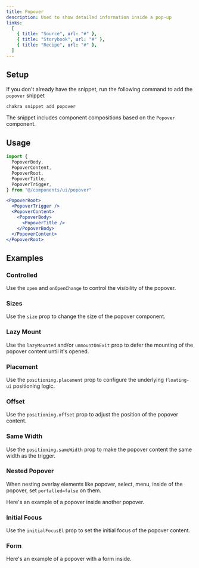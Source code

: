 ```yaml
---
title: Popover
description: Used to show detailed information inside a pop-up
links:
  [
    { title: "Source", url: "#" },
    { title: "Storybook", url: "#" },
    { title: "Recipe", url: "#" },
  ]
---
```


<ExampleTabs name="popover-basic" />

## Setup

If you don't already have the snippet, run the following command to add the
`popover` snippet

```sh
chakra snippet add popover
```

The snippet includes component compositions based on the `Popover` component.

## Usage

```jsx
import {
  PopoverBody,
  PopoverContent,
  PopoverRoot,
  PopoverTitle,
  PopoverTrigger,
} from "@/components/ui/popover"
```

```jsx
<PopoverRoot>
  <PopoverTrigger />
  <PopoverContent>
    <PopoverBody>
      <PopoverTitle />
    </PopoverBody>
  </PopoverContent>
</PopoverRoot>
```

## Examples

### Controlled

Use the `open` and `onOpenChange` to control the visibility of the popover.

<ExampleTabs name="popover-controlled" />

### Sizes

Use the `size` prop to change the size of the popover component.

<ExampleTabs name="popover-with-sizes" />

### Lazy Mount

Use the `lazyMounted` and/or `unmountOnExit` prop to defer the mounting of the
popover content until it's opened.

<ExampleTabs name="popover-lazy-mounted" />

### Placement

Use the `positioning.placement` prop to configure the underlying `floating-ui`
positioning logic.

<ExampleTabs name="popover-with-placement" />

### Offset

Use the `positioning.offset` prop to adjust the position of the popover content.

<ExampleTabs name="popover-with-offset" />

### Same Width

Use the `positioning.sameWidth` prop to make the popover content the same width
as the trigger.

<ExampleTabs name="popover-with-same-width" />

### Nested Popover

When nesting overlay elements like popover, select, menu, inside of the popover,
set `portalled=false` on them.

Here's an example of a popover inside another popover.

<ExampleTabs name="popover-nested" />

### Initial Focus

Use the `initialFocusEl` prop to set the initial focus of the popover content.

<ExampleTabs name="popover-with-initial-focus" />

### Form

Here's an example of a popover with a form inside.

<ExampleTabs name="popover-with-form" />
